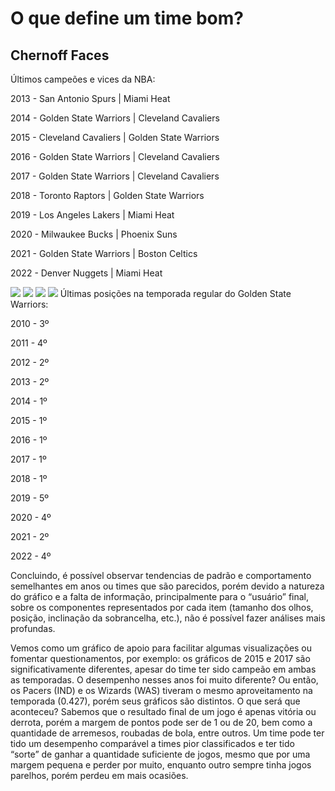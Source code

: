 # O que define um time bom?

## Chernoff Faces

Últimos campeões e vices da NBA:

2013 - San Antonio Spurs \| Miami Heat

2014 - Golden State Warriors \| Cleveland Cavaliers

2015 - Cleveland Cavaliers \| Golden State Warriors

2016 - Golden State Warriors \| Cleveland Cavaliers

2017 - Golden State Warriors \| Cleveland Cavaliers

2018 - Toronto Raptors \| Golden State Warriors

2019 - Los Angeles Lakers \| Miami Heat

2020 - Milwaukee Bucks \| Phoenix Suns

2021 - Golden State Warriors \| Boston Celtics

2022 - Denver Nuggets \| Miami Heat

![](imagens/20.png) ![](imagens/21.jpeg) ![](imagens/22.jpeg) ![](imagens/23.png) Últimas posições na temporada regular do Golden State Warriors:

2010 - 3º

2011 - 4º

2012 - 2º

2013 - 2º

2014 - 1º

2015 - 1º

2016 - 1º

2017 - 1º

2018 - 1º

2019 - 5º

2020 - 4º

2021 - 2º

2022 - 4º

Concluindo, é possível observar tendencias de padrão e comportamento semelhantes em anos ou times que são parecidos, porém devido a natureza do gráfico e a falta de informação, principalmente para o "usuário" final, sobre os componentes representados por cada item (tamanho dos olhos, posição, inclinação da sobrancelha, etc.), não é possível fazer análises mais profundas.

Vemos como um gráfico de apoio para facilitar algumas visualizações ou fomentar questionamentos, por exemplo: os gráficos de 2015 e 2017 são significativamente diferentes, apesar do time ter sido campeão em ambas as temporadas. O desempenho nesses anos foi muito diferente? Ou então, os Pacers (IND) e os Wizards (WAS) tiveram o mesmo aproveitamento na temporada (0.427), porém seus gráficos são distintos. O que será que aconteceu? Sabemos que o resultado final de um jogo é apenas vitória ou derrota, porém a margem de pontos pode ser de 1 ou de 20, bem como a quantidade de arremesos, roubadas de bola, entre outros. Um time pode ter tido um desempenho comparável a times pior classificados e ter tido "sorte" de ganhar a quantidade suficiente de jogos, mesmo que por uma margem pequena e perder por muito, enquanto outro sempre tinha jogos parelhos, porém perdeu em mais ocasiões.
